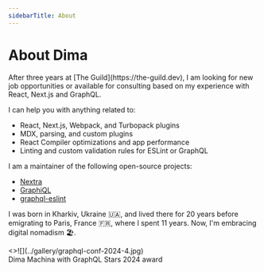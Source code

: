 ```yaml
---
sidebarTitle: About
---
```



# About Dima

<Callout type="info">
After three years at [The Guild](https://the-guild.dev), I am looking for new job opportunities or available for consulting based on my experience with React, Next.js and GraphQL.

I can help you with anything related to:

- React, Next.js, Webpack, and Turbopack plugins
- MDX, parsing, and custom plugins
- React Compiler optimizations and app performance
- Linting and custom validation rules for ESLint or GraphQL

</Callout>

I am a maintainer of the following open-source projects:

- [Nextra](https://nextra.site)
- [GraphiQL](https://github.com/graphql/graphiql)
- [graphql-eslint](https://the-guild.dev/graphql/eslint/docs)

I was born in Kharkiv, Ukraine 🇺🇦, and lived there for 20 years before
emigrating to Paris, France 🇫🇷, where I spent 11 years. Now, I'm embracing
digital nomadism 🏖️.

<figcaption className="[&_img]:max-h-120 [&_img]:w-auto">
  <>![](../gallery/graphql-conf-2024-4.jpg)</>
  <figcaption className="text-center">Dima Machina with GraphQL Stars 2024 award</figcaption>
</figcaption>
